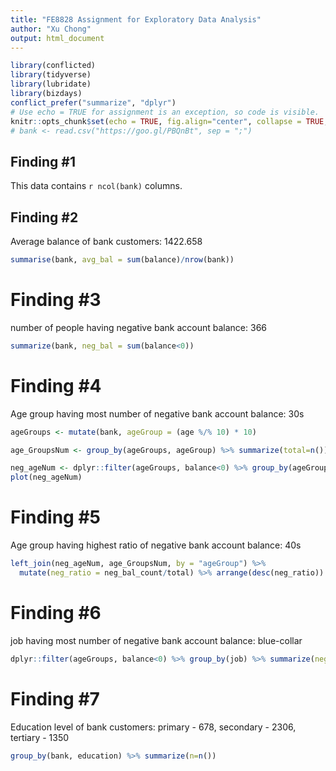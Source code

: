 ```yaml
---
title: "FE8828 Assignment for Exploratory Data Analysis"
author: "Xu Chong"
output: html_document
---
```


```r
library(conflicted)
library(tidyverse)
library(lubridate)
library(bizdays)
conflict_prefer("summarize", "dplyr")
# Use echo = TRUE for assignment is an exception, so code is visible.
knitr::opts_chunk$set(echo = TRUE, fig.align="center", collapse = TRUE, cache = TRUE)
# bank <- read.csv("https://goo.gl/PBQnBt", sep = ";")
```

## Finding #1
This data contains `r ncol(bank)` columns.

## Finding #2
Average balance of bank customers: 1422.658

```r
summarise(bank, avg_bal = sum(balance)/nrow(bank))
```
# Finding #3
number of people having negative bank account balance: 366
```r
summarize(bank, neg_bal = sum(balance<0))
```
# Finding #4
Age group having most number of negative bank account balance: 30s
```r
ageGroups <- mutate(bank, ageGroup = (age %/% 10) * 10)

age_GroupsNum <- group_by(ageGroups, ageGroup) %>% summarize(total=n())

neg_ageNum <- dplyr::filter(ageGroups, balance<0) %>% group_by(ageGroup) %>% summarize(neg_bal_count=n())
plot(neg_ageNum)
```

# Finding #5
Age group having highest ratio of negative bank account balance: 40s
```r
left_join(neg_ageNum, age_GroupsNum, by = "ageGroup") %>% 
  mutate(neg_ratio = neg_bal_count/total) %>% arrange(desc(neg_ratio))

```
# Finding #6
job having most number of negative bank account balance: blue-collar
```r
dplyr::filter(ageGroups, balance<0) %>% group_by(job) %>% summarize(neg_bal_count=n()) %>% arrange(desc(neg_bal_count))
```


# Finding #7
Education level of bank customers: primary - 678, secondary - 2306, tertiary - 1350
```r
group_by(bank, education) %>% summarize(n=n())
```



